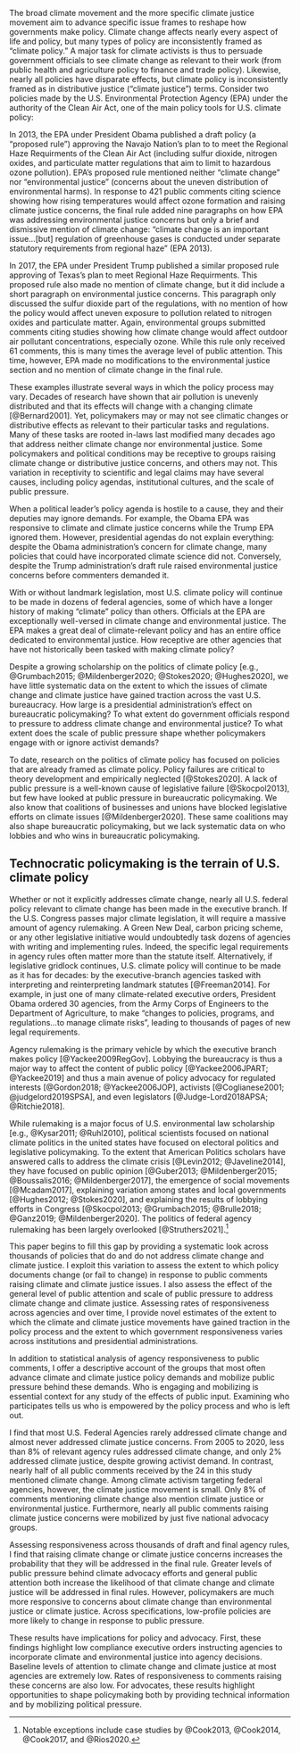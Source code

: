 The broad climate movement and the more specific climate justice movement aim to advance specific issue frames to reshape how governments make policy.
Climate change affects nearly every aspect of life and policy, but many types of policy are inconsistently framed as "climate policy." A major task for climate activists is thus to persuade government officials to see climate change as relevant to their work (from public health and agriculture policy to finance and trade policy). Likewise, nearly all policies have disparate effects, but climate policy is inconsistently framed as in distributive justice ("climate justice") terms. Consider two policies made by the U.S. Environmental Protection Agency (EPA) under the authority of the Clean Air Act, one of the main policy tools for U.S. climate policy:

In 2013, the EPA under President Obama published a draft policy (a "proposed rule") approving the Navajo Nation's plan to to meet the Regional Haze Requirments of the Clean Air Act (including sulfur dioxide, nitrogen oxides, and particulate matter regulations that aim to limit to hazardous ozone pollution). EPA's proposed rule mentioned neither "climate change" nor "environmental justice" (concerns about the uneven distribution of environmental harms).
In response to 421 public comments citing science showing how rising temperatures would affect ozone formation and raising climate justice concerns, the final rule added nine paragraphs on how EPA was addressing environmental justice concerns but only a brief and dismissive mention of climate change: "climate change is an important issue...[but] regulation of greenhouse gases is conducted under separate statutory requirements from regional haze" (EPA 2013).

In 2017, the EPA under President Trump published a similar proposed rule approving of Texas's plan to meet Regional Haze Requirments. This proposed rule also made no mention of climate change, but it did include a short paragraph on environmental justice concerns. This paragraph only discussed the sulfur dioxide part of the regulations, with no mention of how the policy would affect uneven exposure to pollution related to nitrogen oxides and particulate matter. Again, environmental groups submitted comments citing studies showing how climate change would affect outdoor air pollutant concentrations, especially ozone. While this rule only received 61 comments, this is many times the average level of public attention.
This time, however, EPA made no modifications to the environmental justice section and no mention of climate change in the final rule. 

These examples illustrate several ways in which the policy process may vary. Decades of research have shown that air pollution is unevenly distributed and that its effects will change with a changing climate [@Bernard2001]. Yet, policymakers may or may not see climatic changes or distributive effects as relevant to their particular tasks and regulations. Many of these tasks are rooted in-laws last modified many decades ago that address neither climate change nor environmental justice. Some policymakers and political conditions may be receptive to groups raising climate change or distributive justice concerns, and others may not. This variation in receptivity to scientific and legal claims may have several causes, including policy agendas, institutional cultures, and the scale of public pressure. 

When a political leader's policy agenda is hostile to a cause, they and their deputies may ignore demands. For example, the Obama EPA was responsive to climate and climate justice concerns while the Trump EPA ignored them. However, presidential agendas do not explain everything: despite the Obama administration's concern for climate change, many policies that could have incorporated climate science did not. Conversely, despite the Trump administration's draft rule raised environmental justice concerns before commenters demanded it. 

With or without landmark legislation, most U.S. climate policy will continue to be made in dozens of federal agencies, some of which have a longer history of making "climate" policy than others.
Officials at the EPA are exceptionally well-versed in climate change and environmental justice. The EPA makes a great deal of climate-relevant policy and has an entire office dedicated to environmental justice. How receptive are other agencies that have not historically been tasked with making climate policy? 

Despite a growing scholarship on the politics of climate policy [e.g., @Grumbach2015; @Mildenberger2020; @Stokes2020; @Hughes2020], we have little systematic data on the extent to which the issues of climate change and climate justice have gained traction across the vast U.S. bureaucracy. How large is a presidential administration's effect on bureaucratic policymaking? 
To what extent do government officials respond to pressure to address climate change and environmental justice? To what extent does the scale of public pressure shape whether policymakers engage with or ignore activist demands? 

To date, research on the politics of climate policy has focused on policies that are already framed as climate policy. Policy failures are critical to theory development and empirically neglected [@Stokes2020].
A lack of public pressure is a well-known cause of legislative failure [@Skocpol2013], but few have looked at public pressure in bureaucratic policymaking. We also know that coalitions of businesses and unions have blocked legislative efforts on climate issues [@Mildenberger2020]. These same coalitions may also shape bureaucratic policymaking, but we lack systematic data on who lobbies and who wins in bureaucratic policymaking.

## Technocratic policymaking is the terrain of U.S. climate policy

Whether or not it explicitly addresses climate change, nearly all U.S. federal policy relevant to climate change has been made in the executive branch. 
If the U.S. Congress passes major climate legislation, it will require a massive amount of agency rulemaking. A Green New Deal, carbon pricing scheme, or any other legislative initiative would undoubtedly task dozens of agencies with writing and implementing rules. Indeed, the specific legal requirements in agency rules often matter more than the statute itself.
Alternatively, if legislative gridlock continues, U.S. climate policy will continue to be made as it has for decades: by the executive-branch agencies tasked with interpreting and reinterpreting landmark statutes [@Freeman2014]. For example, in just one of many climate-related executive orders, President Obama ordered 30 agencies, from the Army Corps of Engineers to the Department of Agriculture, to make "changes to policies, programs, and regulations...to manage climate risks", leading to thousands of pages of new legal requirements. 

Agency rulemaking is the primary vehicle by which the executive branch makes policy [@Yackee2009RegGov]. Lobbying the bureaucracy is thus a major way to affect the content of public policy [@Yackee2006JPART; @Yackee2019] and thus a main avenue of policy advocacy for regulated interests [@Gordon2018; @Yackee2006JOP], activists [@Coglianese2001; @judgelord2019SPSA], and even legislators [@Judge-Lord2018APSA; @Ritchie2018].

<!-- PROBLEM: political scientists have not focused on bureaucratic politics -->

While rulemaking is a major focus of U.S. environmental law scholarship [e.g., @Kysar2011; @Ruhl2010], political scientists focused on national climate politics in the united states have focused on electoral politics and legislative policymaking. To the extent that American Politics scholars have answered calls to address the climate crisis [@Levin2012; @Javeline2014], they have focused on public opinion [@Guber2013; @Mildenberger2015; @Boussalis2016; @Mildenberger2017], the emergence of social movements [@Mcadam2017], explaining variation among states and local governments [@Hughes2012; @Stokes2020], and explaining the results of lobbying efforts in Congress [@Skocpol2013; @Grumbach2015; @Brulle2018; @Ganz2019; @Mildenberger2020]. The politics of federal agency rulemaking has been largely overlooked [@Struthers2021].^[Notable exceptions include case studies by @Cook2013, @Cook2014, @Cook2017, and @Rios2020.]

<!--this paper-->


This paper begins to fill this gap by providing a systematic look across thousands of policies that do and do not address climate change and climate justice. I exploit this variation to assess the extent to which policy documents change (or fail to change) in response to public comments raising climate and climate justice issues. I also assess the effect of the general level of public attention and scale of public pressure to address climate change and climate justice. Assessing rates of responsiveness across agencies and over time, I provide novel estimates of the extent to which the climate and climate justice movements have gained traction in the policy process and the extent to which government responsiveness varies across institutions and presidential administrations.

In addition to statistical analysis of agency responsiveness to public comments, I offer a descriptive account of the groups that most often advance climate and climate justice policy demands and mobilize public pressure behind these demands. Who is engaging and mobilizing is essential context for any study of the effects of public input. Examining who participates tells us who is empowered by the policy process and who is left out.

I find that most U.S. Federal Agencies rarely addressed climate change and almost never addressed climate justice concerns. From 2005 to 2020, less than 8% of relevant agency rules addressed climate change, and only 2% addressed climate justice, despite growing activist demand.
In contrast, nearly half of all public comments received by the 24 in this study mentioned climate change. 
Among climate activism targeting federal agencies, however, the climate justice movement is small. Only 8% of comments mentioning climate change also mention climate justice or environmental justice. Furthermore, nearly all public comments raising climate justice concerns were mobilized by just five national advocacy groups. 

Assessing responsiveness across thousands of draft and final agency rules, I find that raising climate change or climate justice concerns increases the probability that they will be addressed in the final rule. Greater levels of public pressure behind climate advocacy efforts and general public attention both increase the likelihood of that climate change and climate justice will be addressed in final rules. However, policymakers are much more responsive to concerns about climate change than environmental justice or climate justice.
Across specifications, low-profile policies are more likely to change in response to public pressure. 

These results have implications for policy and advocacy. First, these findings highlight low compliance executive orders instructing agencies to incorporate climate and environmental justice into agency decisions.
Baseline levels of attention to climate change and climate justice at most agencies are extremely low. Rates of responsiveness to comments raising these concerns are also low. For advocates, these results highlight opportunities to shape policymaking both by providing technical information and by mobilizing political pressure. 